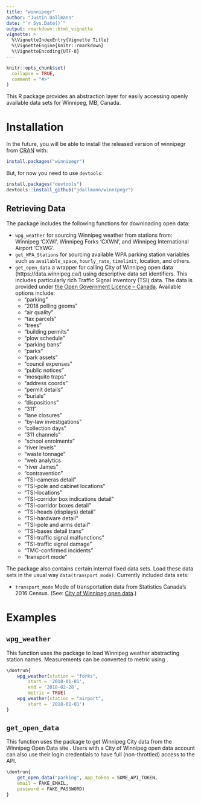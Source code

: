 ```yaml
---
title: "winnipegr"
author: "Justin Dallmann"
date: "`r Sys.Date()`"
output: rmarkdown::html_vignette
vignette: >
  %\VignetteIndexEntry{Vignette Title}
  %\VignetteEngine{knitr::rmarkdown}
  %\VignetteEncoding{UTF-8}
---
```


```r
knitr::opts_chunk$set(
  collapse = TRUE,
  comment = "#>"
)
```


This R package provides an abstraction layer for easily accessing openly available data sets for Winnipeg, MB, Canada. 


# Installation

In the future, you will be able to install the released version of winnipegr from [CRAN](https://CRAN.R-project.org) with:

``` r
install.packages("winnipegr")
```

But, for now you need to use `devtools`:
``` r
install.packages("devtools")
devtools::install_github("jdallmann/winnipegr")
```

## Retrieving Data
The package includes the following functions for downloading open data:

- `wpg_weather` for sourcing Winnipeg weather from stations from: Winnipeg 'CXWI', Winnipeg Forks 'CXWN', and Winnipeg International Airport 'CYWG'.
- `get_WPA_Stations` for sourcing available WPA parking station variables such as `available_space`, `hourly_rate`, `timelimit`, location, and others.
- `get_open_data` a wrapper for calling City of Winnipeg open data (https://data.winnipeg.ca/) using descriptive data set identifiers. This includes particularly rich Traffic Signal Inventory (TSI) data. The data is provided under [the Open Government Licence – Canada](https://open.canada.ca/en/open-government-licence-canada). Available options include: 
    + "parking"
    + "2018 polling geoms"
    + "air quality"
    + "tax parcels"
    + "trees"
    + "building permits"
    + "plow schedule" 
    + "parking bans"
    + "parks"
    + "park assets"
    + "council expenses"
    + "public notices"
    + "mosquito traps"
    + "address coords"
    + "permit details"
    + "burials"
    + "dispositions"
    + "311"
    + "lane closures"
    + "by-law investigations"
    + "collection days" 
    + "311 channels"
    + "school enrolments"
    + "river levels"
    + "waste tonnage"
    + "web analytics
    + "river James"
    + "contravention"
    + "TSI-cameras detail"
    + "TSI-pole and cabinet locations"
    + "TSI-locations"
    + "TSI-corridor box indications detail"
    + "TSI-corridor boxes detail"
    + "TSI-heads (displays) detail"
    + "TSI-hardware detail"
    + "TSI-pole and arms detail"
    + "TSI-bases detail trans"
    + "TSI-traffic signal malfunctions"
    + "TSI-traffic signal damage"
    + "TMC-confirmed incidents"
    + "transport mode"

The package also contains certain internal fixed data sets. Load these data sets in the usual way `data(transport_mode)`. Currently included data sets:

- `transport_mode` Mode of transportation data from Statistics Canada's 2016 Census. (See: [City of Winnipeg open data](https://dev.socrata.com/foundry/data.winnipeg.ca/ijxa-tybv).)


# Examples
## `wpg_weather`
This function uses the \code{reim} package to load Winnipeg
weather abstracting station names. Measurements can be
converted to metric using \code{meathermetrics}.

``` r
\dontrun{
    wpg_weather(station = "forks",
        start = '2018-01-01',
        end = '2018-02-28',
        metric = TRUE)
    wpg_weather(station = "airport",
        start = '2018-01-01')
}
```


## `get_open_data`
This function uses the \code{RSocrata} package to get Winnipeg
City data from the Winnipeg Open Data site \code{data.winnipeg.ca}.
Users with a City of Winnipeg open data account can also use their
login credentials to have full (non-throttled) access to the API.
``` r
\dontrun{
    get_open_data("parking", app_token = SOME_API_TOKEN,
    email = FAKE_EMAIL,
    password = FAKE_PASSWORD)
}
```
